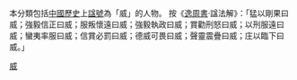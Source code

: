 本分類包括[[中國歷史|中國歷史]]上[[諡號|諡號]]為「威」的人物。
按《[[逸周書|逸周書]]·諡法解》：「猛以剛果曰威；強毅信正曰威；服叛懷遠曰威；強毅執政曰威；賞勸刑怒曰威；以刑服遠曰威；蠻夷率服曰威；信賞必罰曰威；德威可畏曰威；聲靈震疊曰威；庄以臨下曰威。」

[[Category:諡號|威]]